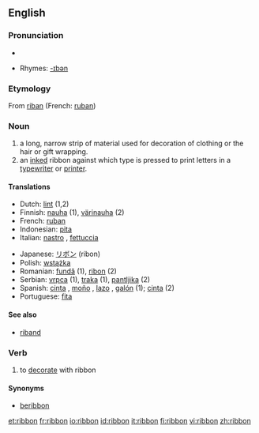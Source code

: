 ==English==
{{wikipedia}}

===Pronunciation===
*{{audio|en-us-ribbon.ogg|Audio (US)}}

*Rhymes: [[Rhymes:English:-ɪbən|-ɪbən]]

===Etymology===
From {{OF.}} [[riban]] (French: [[ruban]])

===Noun===
{{en-noun}}

# a long, narrow strip of material used for decoration of clothing or the hair or gift wrapping.
# an [[inked]] ribbon against which type is pressed to print letters in a [[typewriter]] or [[printer]].

====Translations====
{{top}}
*Dutch: [[lint]] {{n}} (1,2)
*Finnish: [[nauha]] (1), [[värinauha]] (2)
*French: [[ruban]] {{m}}
*Indonesian: [[pita]]
*Italian: [[nastro]] {{m}}, [[fettuccia]] {{f}}
{{mid}}
*Japanese: [[リボン]] (ribon)
*Polish: [[wstążka]] {{f}}
*Romanian: [[fundă]] {{f}} (1), [[ribon]] {{n}} (2)
*Serbian: [[vrpca]] {{f}} (1), [[traka]] {{f}} (1), [[pantljika]] {{f}} (2)
*Spanish: [[cinta]] {{f}}, [[moño]] {{m}}, [[lazo]] {{m}}, [[galón]] {{m}} (1); [[cinta]] {{f}} (2) 
*Portuguese: [[fita]] {{f}}
{{bottom}}

====See also====
*[[riband]]

===Verb===
{{en-verb}}

# to [[decorate]] with ribbon

====Synonyms====
*[[beribbon]]

[[et:ribbon]]
[[fr:ribbon]]
[[io:ribbon]]
[[id:ribbon]]
[[it:ribbon]]
[[fi:ribbon]]
[[vi:ribbon]]
[[zh:ribbon]]